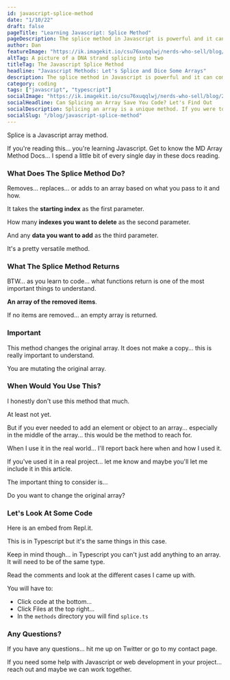 ```yaml
---
id: javascript-splice-method
date: "1/10/22"
draft: false
pageTitle: "Learning Javascript: Splice Method"
pageDescription: The splice method in Javascript is powerful and it can come in handy. But you need to understand what it returns and how it works. Let's play and master the splice method.
author: Dan
featureImage: "https://ik.imagekit.io/csu76xuqqlwj/nerds-who-sell/blog/2022/javascript-splice-method_yFsJHcjIW.jpg"
altTag: A picture of a DNA strand splicing into two
titleTag: The Javascript Splice Method
headline: "Javascript Methods: Let's Splice and Dice Some Arrays"
description: The splice method in Javascript is powerful and it can come in handy. But you need to understand what it returns and how it works. Let's play and master the splice method.
category: coding
tags: ["javascript", "typescript"]
socialImage: "https://ik.imagekit.io/csu76xuqqlwj/nerds-who-sell/blog/2022/javascript-splice-method-social_DXvZ10K9v.jpg"
socialHeadline: Can Splicing an Array Save You Code? Let's Find Out
socialDescription: Splicing an array is a unique method. If you were to implement this on your own it would take a lot of code. So let's look into what it does and why you might want to use it.
socialSlug: "/blog/javascript-splice-method"
---
```



Splice is a Javascript array method.

If you're reading this... you're learning Javascript. Get to know the <PostLink url="https://developer.mozilla.org/en-US/docs/Web/JavaScript/Reference/Global_Objects/Array">
MD Array Method Docs</PostLink>... I spend a little bit of every single day in these docs reading.

### What Does The Splice Method Do?

Removes... replaces... or adds to an array based on what you pass to it and how.

It takes the **starting index** as the first parameter.

How many **indexes you want to delete** as the second parameter.

And any **data you want to add** as the third parameter.

It's a pretty versatile method.

### What The Splice Method Returns

BTW... as you learn to code... what functions return is one of the most important things to understand.

**An array of the removed items**.

If no items are removed... an empty array is returned.

### Important

This method changes the original array. It does not make a copy... this is really important to understand.

You are mutating the original array.

### When Would You Use This?

I honestly don't use this method that much.

At least not yet.

But if you ever needed to add an element or object to an array... especially in the middle of the array... this would be the method to reach for.

When I use it in the real world... I'll report back here when and how I used it.

If you've used it in a real project... let me know and maybe you'll let me include it in this article.

The important thing to consider is...

Do you want to change the original array?

### Let's Look At Some Code

Here is an embed from Repl.it.

This is in Typescript but it's the same things in this case.

Keep in mind though... in Typescript you can't just add anything to an array. It will need to be of the same type.

Read the comments and look at the different cases I came up with.

You will have to:

- Click code at the bottom...
- Click Files at the top right...
- In the `methods` directory you will find `splice.ts`

<ReplitEmbed replitUrl="https://replit.com/@danboyle8637/Array-Methods?embed=true" />

### Any Questions?

If you have any questions... hit me up on Twitter or go to my <PostLink slug="/contact">contact page</PostLink>.

If you need some help with Javascript or web development in your project... reach out and maybe we can work together.
